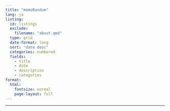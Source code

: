 ```yaml
---
title: "memoRandum"
lang: ja
listing: 
  id: listings
  exclude:
    filename: "about.qmd"
  type: grid
  date-format: long
  sort: "date desc"
  categories: numbered
  fields: 
    - title
    - date
    - description
    - categories
format: 
  html: 
    fontsize: normal
    page-layout: full
---
```


-----

:::::{.listings}
:::::

